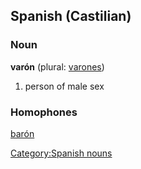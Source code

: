 ==Spanish (Castilian)==

=== Noun ===

'''varón''' {{m}} (plural: [[varones]])

# person of male sex

=== Homophones ===

[[barón]]

[[Category:Spanish nouns]]